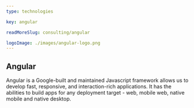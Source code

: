 ```yaml
---
type: technologies

key: angular

readMoreSlug: consulting/angular

logoImage: ./images/angular-logo.png
---
```


## Angular
Angular is a Google-built and maintained Javascript framework allows us to develop fast, responsive, and interaction-rich applications. It has the abilities to build apps for any deployment target - web, mobile web, native mobile and native desktop.
